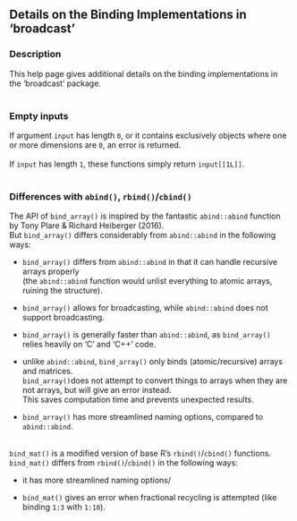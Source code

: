 
## Details on the Binding Implementations in 'broadcast' {.unnumbered}


### Description

This help page gives additional details on the binding implementations in the 'broadcast' package. <br />
<br />



### Empty inputs

If argument <code>input</code> has length <code>0</code>,
or it contains exclusively objects where one or more dimensions are <code>0</code>,
an error is returned. <br />
<br />
If <code>input</code> has length <code>1</code>, these functions simply return <code>input[[1L]]</code>. <br />
<br />



### Differences with <code>abind()</code>, <code>rbind()</code>/<code>cbind()</code>

The API of <code>bind_array()</code> is inspired by the fantastic
<code>abind::abind</code> function
by Tony Plare &amp; Richard Heiberger (2016). <br />
But <code>bind_array()</code> differs considerably from <code>abind::abind</code>
in the following ways:


<ul>
<li> <code>bind_array()</code> differs from <code>abind::abind</code>
in that it can handle recursive arrays properly <br />
(the <code>abind::abind</code> function would unlist everything to atomic arrays,
ruining the structure).

</li>
<li> <code>bind_array()</code> allows for broadcasting,
while <code>abind::abind</code> does not support broadcasting.

</li>
<li> <code>bind_array()</code> is generally faster than <code>abind::abind</code>,
as <code>bind_array()</code> relies heavily on 'C' and 'C++' code.

</li>
<li> unlike <code>abind::abind</code>,
<code>bind_array()</code> only binds (atomic/recursive) arrays and matrices. <br />
<code>bind_array()</code>does not attempt to convert things to arrays when they are not arrays,
but will give an error instead. <br />
This saves computation time and prevents unexpected results.

</li>
<li> <code>bind_array()</code> has more streamlined naming options,
compared to <code>abind::abind</code>. <br /> <br />

</li></ul>

<code>bind_mat()</code> is a modified version of base R's <code>rbind()</code>/<code>cbind()</code> functions. <br />
<code>bind_mat()</code> differs from <code>rbind()</code>/<code>cbind()</code> in the following ways:


<ul>
<li> it has more streamlined naming options/

</li>
<li> <code>bind_mat()</code> gives an error when fractional recycling is attempted
(like binding  <code>1:3</code> with <code>1:10</code>). <br /> <br />

</li></ul>


